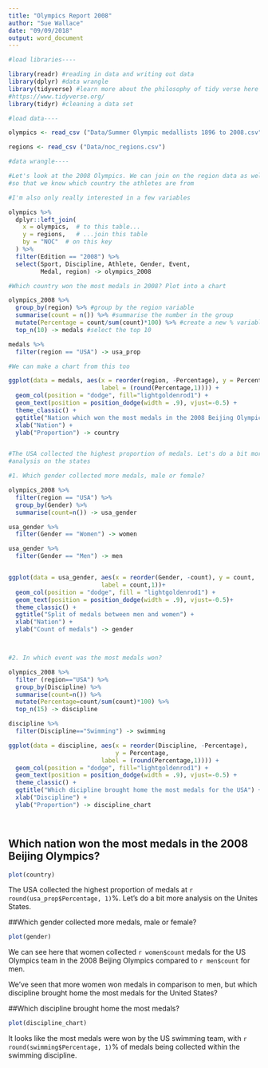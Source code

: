 ```yaml
---
title: "Olympics Report 2008"
author: "Sue Wallace"
date: "09/09/2018"
output: word_document
---
```




```r
#load libraries----

library(readr) #reading in data and writing out data
library(dplyr) #data wrangle
library(tidyverse) #learn more about the philosophy of tidy verse here
#https://www.tidyverse.org/
library(tidyr) #cleaning a data set

#load data----

olympics <- read_csv ("Data/Summer Olympic medallists 1896 to 2008.csv") 

regions <- read_csv ("Data/noc_regions.csv")

#data wrangle----

#Let's look at the 2008 Olympics. We can join on the region data as well
#so that we know which country the athletes are from

#I'm also only really interested in a few variables

olympics %>%
  dplyr::left_join(
    x = olympics,  # to this table...
    y = regions,   # ...join this table
    by = "NOC"  # on this key
  ) %>% 
  filter(Edition == "2008") %>%
  select(Sport, Discipline, Athlete, Gender, Event,
         Medal, region) -> olympics_2008

#Which country won the most medals in 2008? Plot into a chart

olympics_2008 %>%
  group_by(region) %>% #group by the region variable
  summarise(count = n()) %>% #summarise the number in the group
  mutate(Percentage = count/sum(count)*100) %>% #create a new % variable
  top_n(10) -> medals #select the top 10 

medals %>%
  filter(region == "USA") -> usa_prop

#We can make a chart from this too

ggplot(data = medals, aes(x = reorder(region, -Percentage), y = Percentage, 
                          label = (round(Percentage,1)))) + 
  geom_col(position = "dodge", fill="lightgoldenrod1") +
  geom_text(position = position_dodge(width = .9), vjust=-0.5) +
  theme_classic() +
  ggtitle("Nation which won the most medals in the 2008 Beijing Olympics") +
  xlab("Nation") +
  ylab("Proportion") -> country


#The USA collected the highest proportion of medals. Let's do a bit more
#analysis on the states

#1. Which gender collected more medals, male or female?

olympics_2008 %>%
  filter(region == "USA") %>%
  group_by(Gender) %>%
  summarise(count=n()) -> usa_gender

usa_gender %>%
  filter(Gender == "Women") -> women

usa_gender %>%
  filter(Gender == "Men") -> men


ggplot(data = usa_gender, aes(x = reorder(Gender, -count), y = count, 
                          label = count,1))+ 
  geom_col(position = "dodge", fill = "lightgoldenrod1") +
  geom_text(position = position_dodge(width = .9), vjust=-0.5)+
  theme_classic() +
  ggtitle("Split of medals between men and women") +
  xlab("Nation") +
  ylab("Count of medals") -> gender



#2. In which event was the most medals won?

olympics_2008 %>%
  filter (region=="USA") %>%
  group_by(Discipline) %>%
  summarise(count=n()) %>%
  mutate(Percentage=count/sum(count)*100) %>%
  top_n(15) -> discipline

discipline %>%
  filter(Discipline=="Swimming") -> swimming

ggplot(data = discipline, aes(x = reorder(Discipline, -Percentage), 
                              y = Percentage, 
                          label = (round(Percentage,1)))) + 
  geom_col(position = "dodge", fill="lightgoldenrod1") +
  geom_text(position = position_dodge(width = .9), vjust=-0.5) +
  theme_classic() +
  ggtitle("Which dicipline brought home the most medals for the USA") +
  xlab("Discipline") +
  ylab("Proportion") -> discipline_chart




```

## Which nation won the most medals in the 2008 Beijing Olympics?
```r
plot(country)
```

The USA collected the highest proportion of medals at `r round(usa_prop$Percentage, 1)`%. Let's do a bit more analysis on the Unites States. 

##Which gender collected more medals, male or female?
```r
plot(gender)
```

We can see here that women collected `r women$count` medals for the US Olympics team
in the 2008 Beijing Olympics compared to `r men$count` for men.  

We've seen that more women won medals in comparison to men, but which discipline brought home the most medals for the United States?

##Which discipline brought home the most medals?
```r
plot(discipline_chart)
```
It looks like the most medals were won by the US swimming team, with `r round(swimming$Percentage, 1)`% of medals being collected within the swimming discipline.



